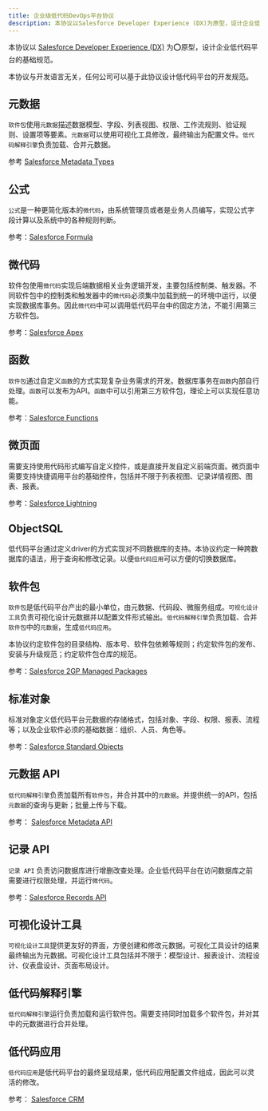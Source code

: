 ```yaml
---
title: 企业级低代码DevOps平台协议
description: 本协议以Salesforce Developer Experience (DX)为原型，设计企业低代码DevOps平台的基础规范。
---
```


本协议以 [Salesforce Developer Experience (DX)](https://developer.salesforce.com/developer-centers/developer-experience) 为⭕原型，设计企业低代码平台的基础规范。

本协议与开发语言无关，任何公司可以基于此协议设计低代码平台的开发规范。

## 元数据

`软件包`使用`元数据`描述数据模型、字段、列表视图、权限、工作流规则、验证规则、设置项等要素。`元数据`可以使用可视化工具修改，最终输出为配置文件。`低代码解释引擎`负责加载、合并元数据。

参考 [Salesforce Metadata Types](https://developer.salesforce.com/docs/atlas.en-us.api_meta.meta/api_meta/meta_types_list.htm)

## 公式

`公式`是一种更简化版本的`微代码`，由系统管理员或者是业务人员编写，实现公式字段计算以及系统中的各种规则判断。

参考：[Salesforce Formula](https://help.salesforce.com/s/articleView?id=customize_formuladef.htm&type=5&language=en_US)

## 微代码

软件包使用`微代码`实现后端数据相关业务逻辑开发，主要包括控制类、触发器。不同软件包中的控制类和触发器中的`微代码`必须集中加载到统一的环境中运行，以便实现数据库事务。因此`微代码`中可以调用低代码平台中的固定方法，不能引用第三方软件包。

参考：[Salesforce Apex](https://developer.salesforce.com/docs/atlas.en-us.apexcode.meta/apexcode/apex_intro_what_is_apex.htm)

## 函数

`软件包`通过自定义`函数`的方式实现复杂业务需求的开发。数据库事务在`函数`内部自行处理。`函数`可以发布为API。`函数`中可以引用第三方软件包，理论上可以实现任意功能。

参考：[Salesforce Functions](https://developer.salesforce.com/docs/platform/functions/overview)

## 微页面

需要支持使用代码形式编写自定义控件，或是直接开发自定义前端页面。微页面中需要支持快捷调用平台的基础控件，包括并不限于列表视图、记录详情视图、图表、报表。

参考：[Salesforce Lightning](https://developer.salesforce.com/docs/atlas.en-us.lightning.meta/lightning/intro_lightning.htm)

## ObjectSQL

低代码平台通过定义driver的方式实现对不同数据库的支持。本协议约定一种跨数据库的语法，用于查询和修改记录。以便`低代码应用`可以方便的切换数据库。

## 软件包

`软件包`是低代码平台产出的最小单位，由元数据、代码段、微服务组成。`可视化设计工具`负责可视化设计元数据并以配置文件形式输出。`低代码解释引擎`负责加载、合并`软件包`中的`元数据`，生成`低代码应用`。

本协议约定软件包的目录结构、版本号、软件包依赖等规则；约定软件包的发布、安装与升级规范；约定软件包仓库的规范。

参考：[Salesforce 2GP Managed Packages](https://developer.salesforce.com/docs/atlas.en-us.sfdx_dev.meta/sfdx_dev/sfdx_dev_dev2gp_comparison.htm)

## 标准对象

标准对象定义低代码平台元数据的存储格式，包括对象、字段、权限、报表、流程等；以及企业软件必须的基础数据：组织、人员、角色等。

参考：[Salesforce Standard Objects](https://developer.salesforce.com/docs/atlas.en-us.object_reference.meta/object_reference/sforce_api_objects_list.htm)

## 元数据 API

`低代码解释引擎`负责加载所有`软件包`，并合并其中的`元数据`。并提供统一的API，包括`元数据`的查询与更新；批量上传与下载。

参考： [Salesforce Metadata API](https://developer.salesforce.com/docs/atlas.en-us.api_meta.meta/api_meta/meta_intro.htm)

## 记录 API

`记录 API` 负责访问数据库进行增删改查处理。企业低代码平台在访问数据库之前需要进行权限处理，并运行`微代码`。

参考：[Salesforce Records API](https://developer.salesforce.com/docs/atlas.en-us.api_rest.meta/api_rest/using_resources_working_with_records.htm)

## 可视化设计工具

`可视化设计工具`提供更友好的界面，方便创建和修改元数据。可视化工具设计的结果最终输出为元数据。可视化设计工具包括并不限于：模型设计、报表设计、流程设计、仪表盘设计、页面布局设计。

## 低代码解释引擎

`低代码解释引擎`运行负责加载和运行软件包。需要支持同时加载多个软件包，并对其中的元数据进行合并处理。

## 低代码应用

`低代码应用`是低代码平台的最终呈现结果，低代码应用配置文件组成，因此可以灵活的修改。

参考： [Salesforce CRM](https://www.salesforce.com/crm/)
